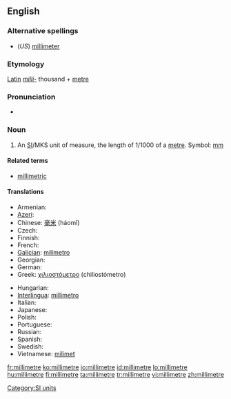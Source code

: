 ==English==

===Alternative spellings===
* (''US'') [[millimeter]]

===Etymology===
[[Latin]] ''[[milli-]]'' thousand + [[metre]]

===Pronunciation===
* {{audio|en-us-millimetre.ogg|Audio (US)}}

===Noun===
{{en-noun}}

# {{UK}} An [[SI#Abbreviation|SI]]/MKS unit of measure, the length of 1/1000 of a [[metre]]. Symbol: [[mm]]

====Related terms====
* [[millimetric]]

====Translations====
{{trans-top|unit of measure}}
* Armenian: {{t|hy|միլիմետր|sc=Armn|tr=milimetr}}
* [[Azeri]]: {{t|az|millimetr}}
* Chinese: [[毫米]] (háomǐ)
* Czech: {{t-|cs|milimetr|m}}
* Finnish: {{t+|fi|millimetri}}
* French: {{t+|fr|millimètre|m}}
* [[Galician]]: [[milímetro]] {{m}}
* Georgian: {{t|ka|მილიმეტრი|tr=milimetri}}
* German: {{t+|de|Millimeter|m}}
* Greek: [[χιλιοστόμετρο]] (chiliostómetro)
{{trans-mid}}
* Hungarian: {{t+|hu|milliméter}}
* [[Interlingua]]: [[millimetro]]
* Italian: {{t+|it|millimetro|m}}
* Japanese: {{t+|ja|ミリメートル|tr=mirimētoru|sc=Jpan}}
* Polish: {{t-|pl|milimetr|m}}
* Portuguese: {{t+|pt|milímetro|m}}
* Russian: {{t+|ru|миллиметр|m|tr=millimétr|sc=Cyrl}}
* Spanish: {{t+|es|milímetro|m}}
* Swedish: {{t+|sv|millimeter|c}}
* Vietnamese: [[milimet]]
{{trans-bottom}}

[[Category:SI units]]

[[fr:millimetre]]
[[ko:millimetre]]
[[io:millimetre]]
[[id:millimetre]]
[[lo:millimetre]]
[[hu:millimetre]]
[[fi:millimetre]]
[[ta:millimetre]]
[[tr:millimetre]]
[[vi:millimetre]]
[[zh:millimetre]]